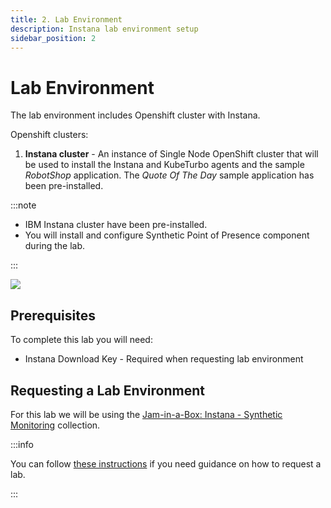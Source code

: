 ```yaml
---
title: 2. Lab Environment
description: Instana lab environment setup
sidebar_position: 2
---
```


# Lab Environment

The lab environment includes Openshift cluster with Instana.

Openshift clusters:

1. **Instana cluster** - An instance of Single Node OpenShift cluster that will
   be used to install the Instana and KubeTurbo agents and the sample _RobotShop_
   application. The _Quote Of The Day_ sample application has been
   pre-installed.

:::note

- IBM Instana cluster have been pre-installed.
- You will install and configure Synthetic Point of Presence component during the lab.

:::

![](images/architecture.png)

## Prerequisites

To complete this lab you will need:

- Instana Download Key - Required when requesting lab environment

## Requesting a Lab Environment

For this lab we will be using the
[Jam-in-a-Box: Instana - Synthetic Monitoring](https://techzone.ibm.com/my/reservations/create/64b726eba6da30001745cf6d)
collection.

:::info

You can follow
[these instructions](/waiops-tech-jam/labs/jam-in-a-box/#requesting-a-lab-environment)
if you need guidance on how to request a lab.

:::
